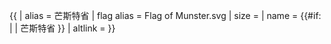 {{ {{{1<noinclude>|country showdata</noinclude>}}}
| alias = 芒斯特省
| flag alias = Flag of Munster.svg
| size = {{{size|}}}
| name = {{#if: {{{name|}}} | {{{name|}}} | 芒斯特省 }}
| altlink = {{{altlink|}}}
}}<noinclude>
</noinclude>
